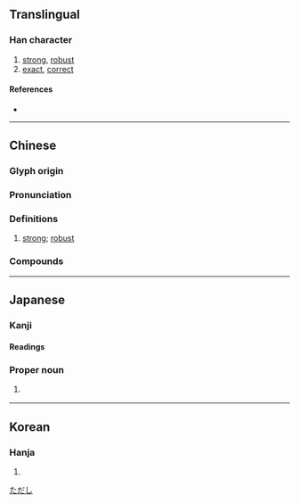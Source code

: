 {{character info}}
==Translingual==

===Han character===
{{Han char|rn=9|rad=人|as=06|sn=8|four=24261|canj=OGR,XOGR|ids=⿰亻吉}}

# [[strong]], [[robust]]
# [[exact]], [[correct]]

====References====
* {{Han ref|kx=0100.230|dkj=00562|dj=0213.010|hdz=10144.010|uh=4F76|ud=20342|bh=CBB8|bd=52152}}

----

==Chinese==
{{zh-forms}}

===Glyph origin===
{{Han etym}}

===Pronunciation===
{{zh-pron
|m=jí
|c=gat1
|mc=y
|oc=y
|ma=
|cat=a
}}

===Definitions===
{{zh-hanzi}}

# {{lb|zh|literary}} [[strong]]; [[robust]]

===Compounds===
{{zh-der|佶屈|佶屈聱牙|佶倬|佶栗|佶烈|佶倔|佶傈|佶聱}}

----

==Japanese==

===Kanji===
{{ja-kanji|grade=|rs=人06}}

====Readings====
{{ja-readings
|goon=ごち
|kanon=きつ
|kun=[[ただしい]] (tadashii)
|nanori=たけし, ただし, つよし
}}

===Proper noun===
{{ja-pos|proper|ただし}}

# {{lb|ja|obsolete|sort=ただし}} {{given name|ja|male}}

[[Category:Japanese male given names|ただし]]

----

==Korean==

===Hanja===
{{ko-hanja|hangeul=길|rv=gil|mr=kil}}

# {{rfdef|ko|sort=人06}}